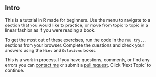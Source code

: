 ## Intro

This is a tutorial in R made for beginners. Use the menu to navigate to a 
section that you would like to practice, or move from topic to topic in a 
linear fashion as if you were reading a book. 

To get the most out of these exercises, run the code in the ```You try...``` 
sections from your browser. Complete the questions and check your answers using 
the ```Hint``` and ```Solutions``` boxes. 

This is a work in process. If you have questions, comments, or find any errors 
you can [contact me][email] or submit a [pull request][github]. Click 
'Next Topic' to continue. 

[email]: mailto:joseph.casillas@rutgers.edu
[github]: https://github.com/jvcasillas/r_for_linguists
